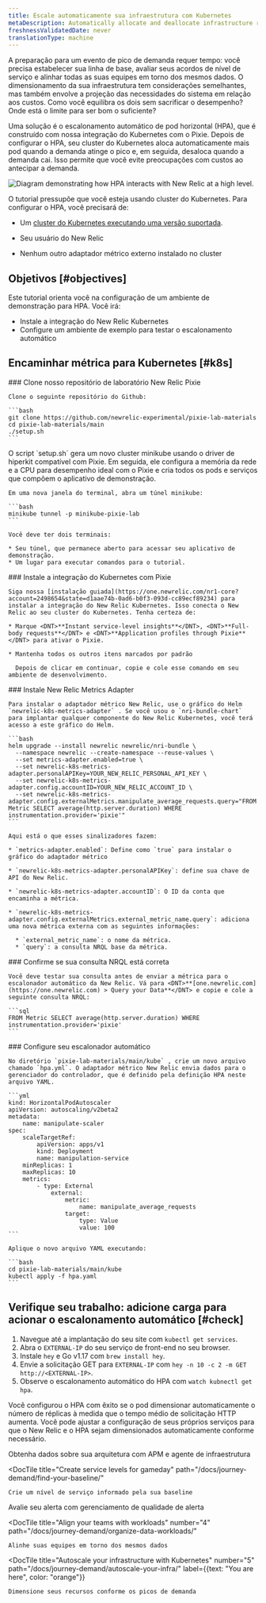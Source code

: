 ```yaml
---
title: Escale automaticamente sua infraestrutura com Kubernetes
metaDescription: Automatically allocate and deallocate infrastructure resources to your pods with horizontal pod autoscaling.
freshnessValidatedDate: never
translationType: machine
---
```



A preparação para um evento de pico de demanda requer tempo: você precisa estabelecer sua linha de base, avaliar seus acordos de nível de serviço e alinhar todas as suas equipes em torno dos mesmos dados. O dimensionamento da sua infraestrutura tem considerações semelhantes, mas também envolve a projeção das necessidades do sistema em relação aos custos. Como você equilibra os dois sem sacrificar o desempenho? Onde está o limite para ser bom o suficiente?

Uma solução é o escalonamento automático de pod horizontal (HPA), que é construído com nossa integração do Kubernetes com o Pixie. Depois de configurar o HPA, seu cluster do Kubernetes aloca automaticamente mais pod quando a demanda atinge o pico e, em seguida, desaloca quando a demanda cai. Isso permite que você evite preocupações com custos ao antecipar a demanda.

<img
  title="Horizontal pod autoscaling"
  alt="Diagram demonstrating how HPA interacts with New Relic at a high level."
  src={kubernetesK8sHPA}
/>

O tutorial pressupõe que você esteja usando cluster do Kubernetes. Para configurar o HPA, você precisará de:

* Um [cluster do Kubernetes executando uma versão suportada](/docs/kubernetes-pixie/kubernetes-integration/get-started/kubernetes-integration-compatibility-requirements).

* Seu usuário do New Relic

  <InlinePopover type="licenseKey"/>

* Nenhum outro adaptador métrico externo instalado no cluster

## Objetivos [#objectives]

Este tutorial orienta você na configuração de um ambiente de demonstração para HPA. Você irá:

* Instale a integração do New Relic Kubernetes
* Configure um ambiente de exemplo para testar o escalonamento automático

## Encaminhar métrica para Kubernetes [#k8s]

<Steps>
  <Step>
    ### Clone nosso repositório de laboratório New Relic Pixie

    Clone o seguinte repositório do Github:

    ```bash
    git clone https://github.com/newrelic-experimental/pixie-lab-materials
    ​​cd pixie-lab-materials/main
    ./setup.sh
    ```
  </Step>

  <Step>
    O script `setup.sh` gera um novo cluster minikube usando o driver de hiperkit compatível com Pixie. Em seguida, ele configura a memória da rede e a CPU para desempenho ideal com o Pixie e cria todos os pods e serviços que compõem o aplicativo de demonstração.

    Em uma nova janela do terminal, abra um túnel minikube:

    ```bash
    minikube tunnel -p minikube-pixie-lab
    ```

    Você deve ter dois terminais:

    * Seu túnel, que permanece aberto para acessar seu aplicativo de demonstração.
    * Um lugar para executar comandos para o tutorial.
  </Step>

  <Step>
    ### Instale a integração do Kubernetes com Pixie

    Siga nossa [instalação guiada](https://one.newrelic.com/nr1-core?account=2498654&state=d1aae74b-0ad6-b0f3-093d-cc89ecf89234) para instalar a integração do New Relic Kubernetes. Isso conecta o New Relic ao seu cluster do Kubernetes. Tenha certeza de:

    * Marque <DNT>**Instant service-level insights**</DNT>, <DNT>**Full-body requests**</DNT> e <DNT>**Application profiles through Pixie**</DNT> para ativar o Pixie.

    * Mantenha todos os outros itens marcados por padrão

      Depois de clicar em continuar, copie e cole esse comando em seu ambiente de desenvolvimento.
  </Step>

  <Step>
    ### Instale New Relic Metrics Adapter

    Para instalar o adaptador métrico New Relic, use o gráfico do Helm `newrelic-k8s-metrics-adapter` . Se você usou o `nri-bundle-chart` para implantar qualquer componente do New Relic Kubernetes, você terá acesso a este gráfico do Helm.

    ```bash
    helm upgrade --install newrelic newrelic/nri-bundle \
      --namespace newrelic --create-namespace --reuse-values \
      --set metrics-adapter.enabled=true \
      --set newrelic-k8s-metrics-adapter.personalAPIKey=YOUR_NEW_RELIC_PERSONAL_API_KEY \
      --set newrelic-k8s-metrics-adapter.config.accountID=YOUR_NEW_RELIC_ACCOUNT_ID \
      --set newrelic-k8s-metrics-adapter.config.externalMetrics.manipulate_average_requests.query="FROM Metric SELECT average(http.server.duration) WHERE instrumentation.provider='pixie'"
    ```

    Aqui está o que esses sinalizadores fazem:

    * `metrics-adapter.enabled`: Define como `true` para instalar o gráfico do adaptador métrico

    * `newrelic-k8s-metrics-adapter.personalAPIKey`: define sua chave de API do New Relic.

    * `newrelic-k8s-metrics-adapter.accountID`: O ID da conta que encaminha a métrica.

    * `newrelic-k8s-metrics-adapter.config.externalMetrics.external_metric_name.query`: adiciona uma nova métrica externa com as seguintes informações:

      * `external_metric_name`: o nome da métrica.
      * `query`: a consulta NRQL base da métrica.
  </Step>

  <Step>
    ### Confirme se sua consulta NRQL está correta

    Você deve testar sua consulta antes de enviar a métrica para o escalonador automático da New Relic. Vá para <DNT>**[one.newrelic.com](https://one.newrelic.com) > Query your Data**</DNT> e copie e cole a seguinte consulta NRQL:

    ```sql
    FROM Metric SELECT average(http.server.duration) WHERE instrumentation.provider='pixie'
    ```
  </Step>

  <Step>
    ### Configure seu escalonador automático

    No diretório `pixie-lab-materials/main/kube` , crie um novo arquivo chamado `hpa.yml`. O adaptador métrico New Relic envia dados para o gerenciador do controlador, que é definido pela definição HPA neste arquivo YAML.

    ```yml
    kind: HorizontalPodAutoscaler
    apiVersion: autoscaling/v2beta2
    metadata:
        name: manipulate-scaler
    spec:
        scaleTargetRef:
            apiVersion: apps/v1
            kind: Deployment
            name: manipulation-service
        minReplicas: 1
        maxReplicas: 10
        metrics:
            - type: External
                external:
                    metric:
                        name: manipulate_average_requests
                    target:
                        type: Value
                        value: 100
    ```

    Aplique o novo arquivo YAML executando:

    ```bash
    cd pixie-lab-materials/main/kube
    kubectl apply -f hpa.yaml
    ```
  </Step>
</Steps>

## Verifique seu trabalho: adicione carga para acionar o escalonamento automático [#check]

1. Navegue até a implantação do seu site com `kubectl get services`.
2. Abra o `EXTERNAL-IP` do seu serviço de front-end no seu browser.
3. Instale `hey` e Go v1.17 com `brew install hey`.
4. Envie a solicitação GET para `EXTERNAL-IP` com `hey -n 10 -c 2 -m GET http://<EXTERNAL-IP>`.
5. Observe o escalonamento automático do HPA com `watch kubnectl get hpa`.

Você configurou o HPA com êxito se o pod dimensionar automaticamente o número de réplicas à medida que o tempo médio de solicitação HTTP aumenta. Você pode ajustar a configuração de seus próprios serviços para que o New Relic e o HPA sejam dimensionados automaticamente conforme necessário.

<DocTiles numbered>
  <DocTile
    title="Get started"
    path="/docs/journey-demand/get-started"
  >
    Obtenha dados sobre sua arquitetura com APM e agente de infraestrutura
  </DocTile>

  <DocTile
    title="Create service levels for gameday"
    path="/docs/journey-demand/find-your-baseline/"
  >
    Crie um nível de serviço informado pela sua baseline
  </DocTile>
</DocTiles>

<DocTiles>
  <DocTile
    title="Reduce noise with quality alerts"
    number="3"
    path="/docs/journey-demand/create-quality-alerts/"
  >
    Avalie seu alerta com gerenciamento de qualidade de alerta
  </DocTile>

  <DocTile
    title="Align your teams with workloads"
    number="4"
    path="/docs/journey-demand/organize-data-workloads/"
  >
    Alinhe suas equipes em torno dos mesmos dados
  </DocTile>

  <DocTile
    title="Autoscale your infrastructure with Kubernetes"
    number="5"
    path="/docs/journey-demand/autoscale-your-infra/"
    label={{text: "You are here", color: "orange"}}
  >
    Dimensione seus recursos conforme os picos de demanda
  </DocTile>
</DocTiles>